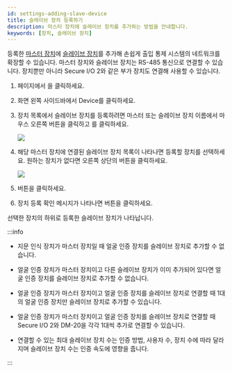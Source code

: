 ```yaml
---
id: settings-adding-slave-device
title: 슬레이브 장치 등록하기
description: 마스터 장치에 슬레이브 장치를 추가하는 방법을 안내합니다.
keywords: [장치, 슬레이브 장치]
---
```


등록한 [마스터 장치](../../reference/glossary#master_device)에 [슬레이브 장치](../../reference/glossary#slave_device)를 추가해 손쉽게 출입 통제 시스템의 네트워크를 확장할 수 있습니다. 마스터 장치와 슬레이브 장치는 RS-485 통신으로 연결할 수 있습니다. 장치뿐만 아니라 Secure I/O 2와 같은 부가 장치도 연결해 사용할 수 있습니다.

1. <Cmd sid='shell.header.launcher' /> 페이지에서 <Cmd sid='shell.header.setting' />을 클릭하세요.

1. 화면 왼쪽 사이드바에서 <Cmd>Device</Cmd>를 클릭하세요.

1. 장치 목록에서 슬레이브 장치를 등록하려면 마스터 또는 슬레이브 장치 이름에서 마우스 오른쪽 버튼을 클릭하고 <Cmd sid='device.menu.searchSlaveDevice' product='2' />를 클릭하세요.

    <Image src='/img/biostarx-setting-device-adding-slave-device.png' />

1. 해당 마스터 장치에 연결된 슬레이브 장치 목록이 나타나면 등록할 장치를 선택하세요. 원하는 장치가 없다면 오른쪽 상단의 <Cmd sid='button.search' product='2' /> 버튼을 클릭하세요.

    <Image src='/img/biostarx-setting-device-adding-slave-list.png' />

1. <Cmd sid='button.add' product='2' /> 버튼을 클릭하세요.

1. 장치 등록 확인 메시지가 나타나면 <Cmd sid='button.apply' product='2' /> 버튼을 클릭하세요.

선택한 장치의 하위로 등록한 슬레이브 장치가 나타납니다.


:::info

* 지문 인식 장치가 마스터 장치일 때 얼굴 인증 장치를 슬레이브 장치로 추가할 수 없습니다.

* 얼굴 인증 장치가 마스터 장치이고 다른 슬레이브 장치가 이미 추가되어 있다면 얼굴 인증 장치를 슬레이브 장치로 추가할 수 없습니다.

* 얼굴 인증 장치가 마스터 장치이고 얼굴 인증 장치를 슬레이브 장치로 연결할 때 1대의 얼굴 인증 장치만 슬레이브 장치로 추가할 수 있습니다.

* 얼굴 인증 장치가 마스터 장치이고 얼굴 인증 장치를 슬레이브 장치로 연결할 때 Secure I/O 2와 DM-20을 각각 1대씩 추가로 연결할 수 있습니다.

* 연결할 수 있는 최대 슬레이브 장치 수는 인증 방법, 사용자 수, 장치 수에 따라 달라지며 슬레이브 장치 수는 인증 속도에 영향을 줍니다.

:::
